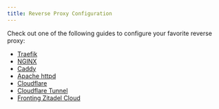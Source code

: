 ```yaml
---
title: Reverse Proxy Configuration
---
```


Check out one of the following guides to configure your favorite reverse proxy:

- [Traefik](/self-hosting/manage/reverseproxy/traefik)
- [NGINX](/self-hosting/manage/reverseproxy/nginx)
- [Caddy](/self-hosting/manage/reverseproxy/caddy)
- [Apache httpd](/self-hosting/manage/reverseproxy/httpd)
- [Cloudflare](/self-hosting/manage/reverseproxy/cloudflare)
- [Cloudflare Tunnel](/self-hosting/manage/reverseproxy/cloudflare_tunnel)
- [Fronting Zitadel Cloud](/self-hosting/manage/reverseproxy/zitadel_cloud)

 